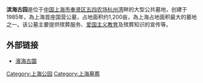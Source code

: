 {{unreferenced|time=2013-06-16T16:18:46+00:00}}

'''滨海古园'''是位于[[中国|中国]][[上海市|上海市]][[奉贤区|奉贤区]][[五四农场|五四农场]][[杭州湾|杭州湾]]畔的大型公共墓地，创建于1985年，為上海首座国营公墓，占地面积约1,200亩，為上海占地面积最大的墓地之一。该公墓主要提供殡葬服务、[[爱国主义教育|爱国主义教育]]及殡葬知识的宣传等。
==外部链接==
*[http://www.shbhgy.com/bhgyWeb/web/index 濱海古園] {{Wayback|url=http://www.shbhgy.com/bhgyWeb/web/index |date=20210120150254 }}

{{上海公园}}

[[Category:上海公园|Category:上海公园]]
[[Category:上海墓葬|Category:上海墓葬]]